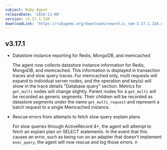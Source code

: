 ```yaml
---
subject: Ruby Agent
releaseDate: '2016-11-08'
version: v3.17.1.326
downloadLink: 'https://rubygems.org/downloads/newrelic_rpm-3.17.1.326.gem'
---
```


## v3.17.1

* Datastore instance reporting for Redis, MongoDB, and memcached

  The agent now collects datastore instance information for Redis, MongoDB, and memcached. This information is displayed in transaction traces and slow query traces. For memcached only, multi requests will expand to individual server nodes, and the operation and key(s) will show in the trace details "Database query" section. Metrics for `get_multi` nodes will change slightly. Parent nodes for a `get_multi` will be recorded as generic segments. Their children will be recorded as datastore segments under the name `get_multi_request` and represent a batch request to a single Memcached instance.
* Rescue errors from attempts to fetch slow query explain plans

  For slow queries through ActiveRecord 4+, the agent will attempt to fetch an explain plan on SELECT statements. In the event that this causes an error, such as being run on an adapter that doesn't implement `exec_query`, the agent will now rescue and log those errors. n
